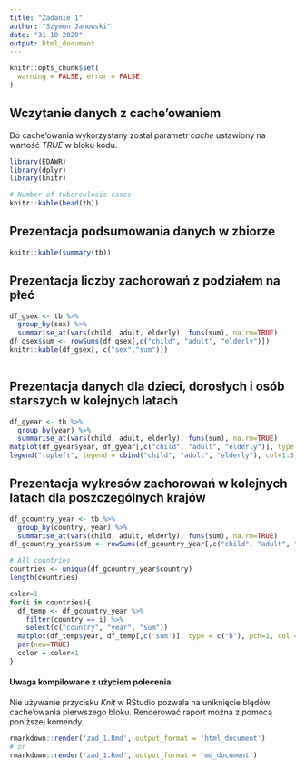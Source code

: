 ```yaml
---
title: "Zadanie 1"
author: "Szymon Janowski"
date: "31 10 2020"
output: html_document
---
```


```r
knitr::opts_chunk$set(
  warning = FALSE, error = FALSE
)
```

## Wczytanie danych z cache'owaniem
Do cache'owania wykorzystany zosta&#322; parametr *cache* ustawiony na warto&#347;&#263; *TRUE* w bloku kodu.

```r
library(EDAWR)
library(dplyr)
library(knitr)

# Number of tuberculosis cases
knitr::kable(head(tb))
```

## Prezentacja podsumowania danych w zbiorze

```r
knitr::kable(summary(tb))
```

## Prezentacja liczby zachorowa&#324; z podzia&#322;em na p&#322;e&#263;

```r
df_gsex <- tb %>%
  group_by(sex) %>%
  summarise_at(vars(child, adult, elderly), funs(sum), na.rm=TRUE)
df_gsex$sum <- rowSums(df_gsex[,c("child", "adult", "elderly")])
knitr::kable(df_gsex[, c("sex","sum")])
  
```

## Prezentacja danych dla dzieci, doros&#322;ych i os&#243;b starszych w kolejnych latach

```r
df_gyear <- tb %>%
  group_by(year) %>%
  summarise_at(vars(child, adult, elderly), funs(sum), na.rm=TRUE)
matplot(df_gyear$year, df_gyear[,c("child", "adult", "elderly")], type = c("b"), pch=1, col = 1:3, xlab="Year", ylab="Number of cases")
legend("topleft", legend = cbind("child", "adult", "elderly"), col=1:3, pch=1)
```

## Prezentacja wykres&#243;w zachorowa&#324; w kolejnych latach dla poszczeg&#243;lnych kraj&#243;w

```r
df_gcountry_year <- tb %>%
  group_by(country, year) %>%
  summarise_at(vars(child, adult, elderly), funs(sum), na.rm=TRUE)
df_gcountry_year$sum <- rowSums(df_gcountry_year[,c("child", "adult", "elderly")])

# All countries
countries <- unique(df_gcountry_year$country)
length(countries)

```
```r
color=1
for(i in countries){
  df_temp <- df_gcountry_year %>%
    filter(country == i) %>%
    select(c("country", "year", "sum"))
  matplot(df_temp$year, df_temp[,c('sum')], type = c("b"), pch=1, col = color, xlab="Year", ylab="Number of cases", ylim = c(0,max(df_gcountry_year$sum)))
  par(new=TRUE)
  color = color+1
}
```

#### Uwaga kompilowane z u&#380;yciem polecenia
Nie u&#380;ywanie przycisku *Knit* w RStudio pozwala na unikni&#281;cie bl&#281;d&#243;w cache'owania pierwszego bloku.
Renderowa&#263; raport mo&#380;na z pomoc&#261; poni&#380;szej komendy.

```r
rmarkdown::render('zad_1.Rmd', output_format = 'html_document')
# or
rmarkdown::render('zad_1.Rmd', output_format = 'md_document')
```
